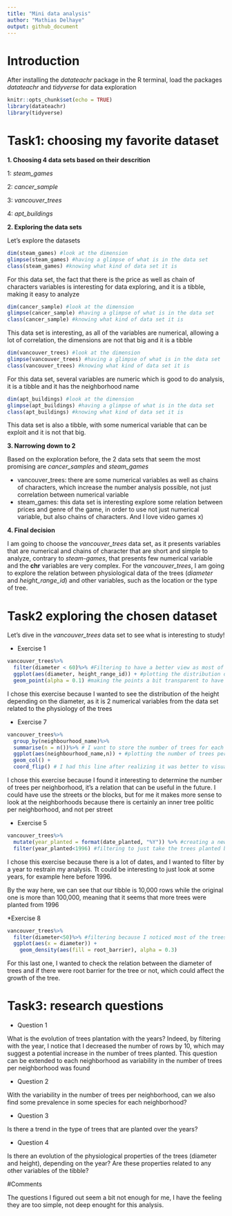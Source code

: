 ```yaml
---
title: "Mini data analysis"
author: "Mathias Delhaye"
output: github_document
---
```


# Introduction
After installing the *datateachr* package in the R terminal, load the packages *datateachr* and *tidyverse* for data exploration 

```r
knitr::opts_chunk$set(echo = TRUE)
library(datateachr)
library(tidyverse)
```

# Task1: choosing my favorite dataset

**1. Choosing 4 data sets based on their descrition**

1: *steam_games*

2: *cancer_sample*

3: *vancouver_trees*

4: *apt_buildings*

**2. Exploring the data sets**

Let's explore the datasets

```r
dim(steam_games) #look at the dimension
glimpse(steam_games) #having a glimpse of what is in the data set
class(steam_games) #knowing what kind of data set it is
```

For this data set, the fact that there is the price as well as chain of characters variables is interesting for data exploring, and it is a tibble, making it easy to analyze

```r
dim(cancer_sample) #look at the dimension
glimpse(cancer_sample) #having a glimpse of what is in the data set
class(cancer_sample) #knowing what kind of data set it is
```

This data set is interesting, as all of the variables are numerical, allowing a lot of correlation, the dimensions are not that big and it is a tibble

```r
dim(vancouver_trees) #look at the dimension
glimpse(vancouver_trees) #having a glimpse of what is in the data set
class(vancouver_trees) #knowing what kind of data set it is
```

For this data set, several variables are numeric which is good to do analysis, it is a tibble and it has the neighborhood name

```r
dim(apt_buildings) #look at the dimension
glimpse(apt_buildings) #having a glimpse of what is in the data set
class(apt_buildings) #knowing what kind of data set it is
```

This data set is also a tibble, with some numerical variable that can be exploit and it is not that big. 

**3. Narrowing down to 2**

Based on the exploration before, the 2 data sets that seem the most promising are *cancer_samples* and *steam_games*

* vancouver_trees: there are some numerical variables as well as chains of characters, which increase the number analysis possible, not just correlation between numerical variable
* steam_games: this data set is interesting explore some relation between prices and genre of the game, in order to use not just numerical variable, but also chains of characters. And I love video games x)

**4. Final decision**

I am going to choose the *vancouver_trees* data set, as it presents variables that are numerical and chains of character that are short and simple to analyze, contrary to *steam-games*, that presents few numerical variable and the **chr** variables are very complex. 
For the *vancouver_trees*, I am going to explore the relation between physiological data of the trees (*diameter* and *height_range_id*) and other variables, such as the location or the type of tree. 

# Task2 exploring the chosen dataset

Let's dive in the *vancouver_trees* data set to see what is interesting to study! 

* Exercise 1

````r
vancouver_trees%>%
  filter(diameter < 60)%>% #Filtering to have a better view as most of the diameter are below 60
  ggplot(aes(diameter, height_range_id)) + #plotting the distribution of the height depending of the diameter
  geom_point(alpha = 0.1) #making the points a bit transparent to have a better view
````

I chose this exercise because I wanted to see the distribution of the height depending on the diameter, as it is 2 numerical variables from the data set related to the physiology of the trees

* Exercise 7

```r
vancouver_trees%>%
  group_by(neighbourhood_name)%>%
  summarise(n = n())%>% # I want to store the number of trees for each neighborhood
  ggplot(aes(neighbourhood_name,n)) + #plotting the number of trees per neighborhood
  geom_col() +
  coord_flip() # I had this line after realizing it was better to visualize
```

I chose this exercise because I found it interesting to determine the number of trees per neighborhood, it's a relation that can be useful in the future. I could have use the streets or the blocks, but for me it makes more sense to look at the neighborhoods because there is certainly an inner tree politic per neighborhood, and not per street

* Exercise 5 

```r
vancouver_trees%>%
  mutate(year_planted = format(date_planted, "%Y")) %>% #creating a new column with just the year when each tree was planted
  filter(year_planted<1996) #filtering to just take the trees planted before 1996
```

I chose this exercise because there is a lot of dates, and I wanted to filter by a year to restrain my analysis. Tt could be interesting to just look at some years, for example here before 1996. 

By the way here, we can see that our tibble is 10,000 rows while the original one is more than 100,000, meaning that it seems that more trees were planted from 1996

*Exercise 8

```r
vancouver_trees%>%
  filter(diameter<50)%>% #filtering because I noticed most of the trees have a diameter below 50, and with this filter the visualization is better
  ggplot(aes(x = diameter)) + 
    geom_density(aes(fill = root_barrier), alpha = 0.3)
```
For this last one, I wanted to check the relation between the diameter of trees and if there were root barrier for the tree or not, which could affect the growth of the tree.

# Task3: research questions

* Question 1

What is the evolution of trees plantation with the years? Indeed, by filtering with the year, I notice that I decreased the number of rows by 10, which may suggest a potential increase in the number of trees planted. This question can be extended to each neighborhood as variability in the number of trees per neighborhood was found

* Question 2

With the variability in the number of trees per neighborhood, can we also find some prevalence in some species for each neighborhood?

* Question 3

Is there a trend in the type of trees that are planted over the years? 

* Question 4

Is there an evolution of the physiological properties of the trees (diameter and height), depending on the year? Are these properties related to any other variables of the tibble?


#Comments

The questions I figured out seem a bit not enough for me, I have the feeling they are too simple, not deep enought for this analysis.